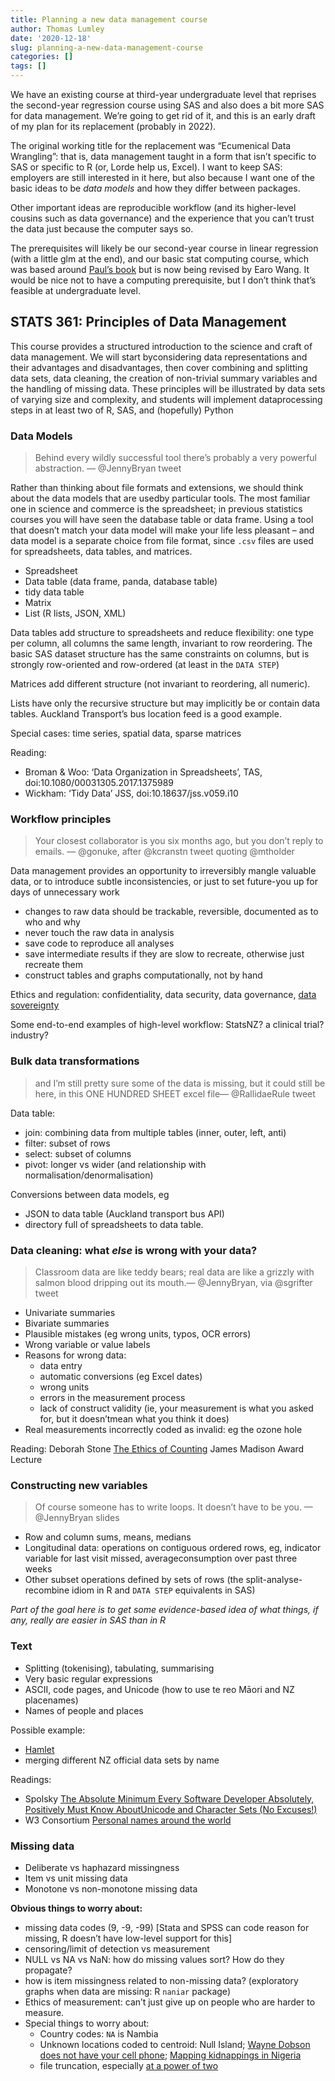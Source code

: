 ```yaml
---
title: Planning a new data management course
author: Thomas Lumley
date: '2020-12-18'
slug: planning-a-new-data-management-course
categories: []
tags: []
---
```


We have an existing course at third-year undergraduate level that reprises the second-year regression course using SAS and also does a bit more SAS for data management. We're going to get rid of it, and this is an early draft of my plan for its replacement (probably in 2022).

The original working title for the replacement was "Ecumenical Data Wrangling": that is, data management taught in a form that isn't specific to SAS or specific to R (or, Lorde help us, Excel).  I want to keep SAS: employers are still interested in it here, but also because I want one of the basic ideas to be *data models* and how they differ between packages.

Other important ideas are reproducible workflow (and its higher-level cousins such as data governance) and the experience that you can't trust the data just because the computer says so. 

The prerequisites will likely be our second-year course in linear regression (with a little glm at the end), and our basic stat computing course, which was based around [Paul's book](https://www.routledge.com/Introduction-to-Data-Technologies/Murrell/p/book/9781138118027) but is now being revised by Earo Wang. It would be nice not to have a computing prerequisite, but I don't think that's feasible at undergraduate level. 

## STATS 361: Principles of Data Management

This course provides a structured introduction to the science and craft of data management. We will start byconsidering data representations and their advantages and disadvantages, then cover combining and splitting data sets, data cleaning, the creation of non-trivial summary variables and the handling of missing data. These principles will be illustrated by data sets of varying size and complexity, and students will implement dataprocessing steps in at least two of R, SAS, and (hopefully) Python


### Data Models

>Behind every wildly successful tool there’s probably a very powerful abstraction. — @JennyBryan tweet

Rather than thinking about file formats and extensions, we should think about the data models that are usedby particular tools. The most familiar one in science and commerce is the spreadsheet; in previous statistics courses you will have seen the database table or data frame. Using a tool that doesn’t match your data model will make your life less pleasant – and data model is a separate choice from file format, since `.csv` files are used for spreadsheets, data tables, and matrices.

- Spreadsheet
- Data table (data frame, panda, database table)
- tidy data table
- Matrix
- List (R lists, JSON, XML)

Data tables add structure to spreadsheets and reduce flexibility: one type per column, all columns the same length, invariant to row reordering.  The basic SAS dataset structure has the same constraints on columns, but is strongly row-oriented and row-ordered (at least in the `DATA STEP`) 

Matrices add different structure (not invariant to reordering, all numeric).

Lists have only the recursive structure but may implicitly be or contain data tables. Auckland Transport's bus location feed is a good example.

Special cases: time series, spatial data, sparse matrices

Reading:

- Broman & Woo: ‘Data Organization in Spreadsheets’, TAS, doi:10.1080/00031305.2017.1375989
- Wickham: ‘Tidy Data’ JSS, doi:10.18637/jss.v059.i10

### Workflow principles

> Your closest collaborator is you six months ago, but you don’t reply to emails. — @gonuke, after @kcranstn tweet quoting @mtholder

Data management provides an opportunity to irreversibly mangle valuable data, or to introduce subtle inconsistencies, or just to set future-you up for days of unnecessary work

- changes to raw data should be trackable, reversible, documented as to who and why
- never touch the raw data in analysis
- save code to reproduce all analyses
- save intermediate results if they are slow to recreate, otherwise just recreate them
- construct tables and graphs computationally, not by hand

Ethics and regulation: confidentiality, data security, data governance, [data sovereignty](https://www.temanararaunga.maori.nz/)

Some end-to-end examples of high-level workflow: StatsNZ? a clinical trial? industry?

### Bulk data transformations

> and I’m still pretty sure some of the data is missing, but it could still be here, in this ONE HUNDRED SHEET excel file— @RallidaeRule tweet

Data table:

- join: combining data from multiple tables (inner, outer, left, anti)
- filter: subset of rows
- select: subset of columns
- pivot: longer vs wider (and relationship with normalisation/denormalisation)

Conversions between data models, eg

- JSON to data table (Auckland transport bus API)
- directory full of spreadsheets to data table.



### Data cleaning: what *else* is wrong with your data?

> Classroom data are like teddy bears; real data are like a grizzly with salmon blood dripping out its mouth.— @JennyBryan, via @sgrifter tweet

- Univariate summaries
- Bivariate summaries
- Plausible mistakes (eg wrong units, typos, OCR errors)
- Wrong variable or value labels
- Reasons for wrong data: 
    * data entry 
    * automatic conversions (eg Excel dates)
    * wrong units
    * errors in the measurement process
    * lack of construct validity (ie, your measurement is what you asked for, but it doesn’tmean what you think it does)
- Real measurements incorrectly coded as invalid: eg the ozone hole

Reading: Deborah Stone [The Ethics of Counting]( https://www.cambridge.org/core/services/aop-cambridge-core/content/view/6EB60C0EAB17A50F89038721F3379A9A/S1049096517001767a.pdf/2017_james_madison_award_lecture_the_ethics_of_counting.pdf) James Madison Award Lecture


### Constructing new variables

>Of course someone has to write loops. It doesn’t have to be you. —@JennyBryan
slides

- Row and column sums, means, medians
- Longitudinal data: operations on contiguous ordered rows, eg, indicator variable for last visit missed, averageconsumption over past three weeks
- Other subset operations defined by sets of rows (the split-analyse-recombine idiom in R and `DATA STEP` equivalents in SAS)

*Part of the goal here is to get some evidence-based idea of what things, if any, really are easier in SAS than in R*

### Text

- Splitting (tokenising), tabulating, summarising
- Very basic regular expressions
- ASCII, code pages, and Unicode (how to use te reo Māori and NZ placenames)
- Names of people and places

Possible example: 

- [Hamlet](http://freerangestats.info/blog/2020/10/11/hamlet)
- merging different NZ official data sets by name

Readings:

- Spolsky [The Absolute Minimum Every Software Developer Absolutely, Positively Must Know AboutUnicode and Character Sets (No Excuses!)](https://www.joelonsoftware.com/2003/10/08/the-absolute-minimum-every-software-developer-absolutely-positively-must-know-about-unicode-and-character-sets-no-excuses/)
- W3 Consortium [Personal names around the world](https://www.w3.org/International/questions/qa-personal-names)


### Missing data

- Deliberate vs haphazard missingness
- Item vs unit missing data
- Monotone vs non-monotone missing data

**Obvious things to worry about:**

- missing data codes (9, -9, -99) [Stata and SPSS can code reason for missing, R doesn't have low-level support for this]
- censoring/limit of detection vs measurement
- NULL vs NA vs NaN: how do missing values sort? How do they propagate?
- how is item missingness related to non-missing data? (exploratory graphs when data are missing: R `naniar` package)
- Ethics of measurement: can’t just give up on people who are harder to measure.
- Special things to worry about:
    * Country codes: `NA` is Nambia
    * Unknown locations coded to centroid: Null Island; [Wayne Dobson does not have your cell phone](https://www.reviewjournal.com/local/local-las-vegas/if-you-lose-your-cellphone-dont-blame-wayne-dobson/); [Mapping kidnappings in Nigeria]( https://fivethirtyeight.com/features/mapping-kidnappings-in-nigeria/)
    * file truncation, especially [at a power of two](https://www.theguardian.com/politics/2020/oct/05/how-excel-may-have-caused-loss-of-16000-covid-tests-in-england)
